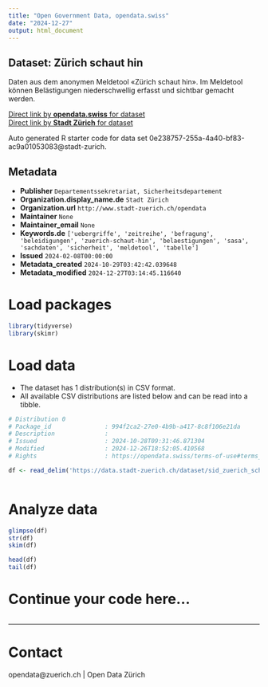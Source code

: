 ```yaml
---
title: "Open Government Data, opendata.swiss"
date: "2024-12-27"
output: html_document
---
```


## Dataset: Zürich schaut hin

Daten aus dem anonymen Meldetool «Zürich schaut hin». Im Meldetool können Belästigungen niederschwellig erfasst und sichtbar gemacht werden.

[Direct link by **opendata.swiss** for dataset](https://opendata.swiss/de/dataset/zurich-schaut-hin1)<br>
[Direct link by **Stadt Zürich** for dataset](https://data.stadt-zuerich.ch/dataset/sid_zuerich_schaut_hin_od6001)

Auto generated R starter code for data set 0e238757-255a-4a40-bf83-ac9a01053083@stadt-zurich.

## Metadata

- **Publisher** `Departementssekretariat, Sicherheitsdepartement`
- **Organization.display_name.de** `Stadt Zürich`
- **Organization.url** `http://www.stadt-zuerich.ch/opendata`
- **Maintainer** `None`
- **Maintainer_email** `None`
- **Keywords.de** `['uebergriffe', 'zeitreihe', 'befragung', 'beleidigungen', 'zuerich-schaut-hin', 'belaestigungen', 'sasa', 'sachdaten', 'sicherheit', 'meldetool', 'tabelle']`
- **Issued** `2024-02-08T00:00:00`
- **Metadata_created** `2024-10-29T03:42:42.039648`
- **Metadata_modified** `2024-12-27T03:14:45.116640`


# Load packages

```r

library(tidyverse)
library(skimr)

```

# Load data

-   The dataset has 1 distribution(s) in CSV format.
-   All available CSV distributions are listed below and can be read into a tibble.

```r

# Distribution 0
# Package_id               : 994f2ca2-27e0-4b9b-a417-8c8f106e21da
# Description              : 
# Issued                   : 2024-10-28T09:31:46.871304
# Modified                 : 2024-12-26T18:52:05.410568
# Rights                   : https://opendata.swiss/terms-of-use#terms_open

df <- read_delim('https://data.stadt-zuerich.ch/dataset/sid_zuerich_schaut_hin_od6001/download/BEV600OD6001.csv')



```

# Analyze data

```r

glimpse(df)
str(df)
skim(df)

head(df)
tail(df)

```

# Continue your code here...

```r

```

------------------------------------------------------------------------

# Contact

opendata@zuerich.ch | Open Data Zürich
